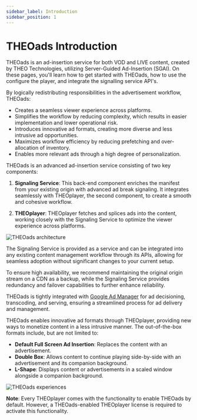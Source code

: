 ```yaml
---
sidebar_label: Introduction
sidebar_position: 1
---
```


# THEOads Introduction


THEOads is an ad-insertion service for both VOD and LIVE content, created by THEO Technologies, utilizing Server-Guided Ad-Insertion (SGAI). On these pages, you'll learn how to get started with THEOads, how to use the configure the player, and integrate the signalling service API's.

By logically redistributing responsibilities in the advertisement workflow, THEOads:

- Creates a seamless viewer experience across platforms.
- Simplifies the workflow by reducing complexity, which results in easier implementation and lower operational risk.
- Introduces innovative ad formats, creating more diverse and less intrusive ad opportunities.
- Maximizes workflow efficiency by reducing prefetching and over-allocation of inventory.
- Enables more relevant ads through a high degree of personalization.

THEOads is an advanced ad-insertion service consisting of two key components:

1. **Signaling Service**: This back-end component enriches the manifest from your existing origin with advanced ad break signaling. It integrates seamlessly with THEOplayer, the second component, to create a smooth and cohesive workflow.

2. **THEOplayer**: THEOplayer fetches and splices ads into the content, working closely with the Signaling Service to optimize the viewer experience across platforms.

![THEOads architecture](./assets/img/how_theoads_works-light.svg)

The Signaling Service is provided as a service and can be integrated into any existing content management workflow through its APIs, allowing for seamless adoption without significant changes to your current setup.

To ensure high availability, we recommend maintaining the original origin stream on a CDN as a backup, while the Signaling Service provides redundancy and failover capabilities to further enhance reliability.

THEOads is tightly integrated with [Google Ad Manager](https://developers.google.com/ad-manager/dynamic-ad-insertion 'Google DAI') for ad decisioning, transcoding, and serving, ensuring a streamlined process for ad delivery and management.

THEOads enables innovative ad formats through THEOplayer, providing new ways to monetize content in a less intrusive manner. The out-of-the-box formats include, but are not limited to:

- **Default Full Screen Ad Insertion**: Replaces the content with an advertisement.
- **Double Box**: Allows content to continue playing side-by-side with an advertisement and its companion background.
- **L-Shape**: Displays content or advertisements in a scaled window alongside a companion background.

![THEOads experiences](./assets/img/theoads_formats.svg)

**Note**: Every THEOplayer comes with the functionality to enable THEOads by default. However, a THEOads-enabled THEOplayer license is required to activate this functionality.

<SidebarDocCardList />
